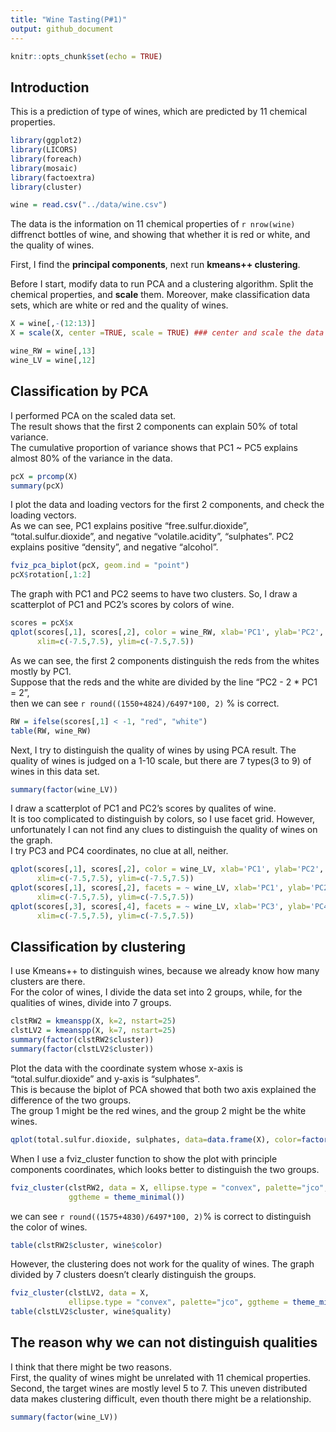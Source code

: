 ```yaml
---
title: "Wine Tasting(P#1)"
output: github_document
---
```


```r
knitr::opts_chunk$set(echo = TRUE)
```

## Introduction

This is a prediction of type of wines, which are predicted by 11 chemical properties.

```r
library(ggplot2) 
library(LICORS)
library(foreach)
library(mosaic)
library(factoextra)
library(cluster)

wine = read.csv("../data/wine.csv")
```

The data is the information on 11 chemical properties of `r nrow(wine)` diffrenct bottles of wine, and showing that whether it is red or white, and the quality of wines.

First, I find the **principal components**, next run **kmeans++ clustering**.

Before I start, modify data to run PCA and a clustering algorithm.  Split the chemical properties, and **scale** them. Moreover, make classification data sets, which are white or red and the quality of wines. 

```r
X = wine[,-(12:13)]
X = scale(X, center =TRUE, scale = TRUE) ### center and scale the data

wine_RW = wine[,13]
wine_LV = wine[,12]
```


## Classification by PCA

I performed PCA on the scaled data set.  
The result shows that the first 2 components can explain 50% of total variance.  
The cumulative proportion of variance shows that PC1 ~ PC5 explains almost 80% of the variance in the data.  

```r
pcX = prcomp(X)
summary(pcX)
```

I plot the data and loading vectors for the first 2 components, and check the loading vectors.  
As we can see, PC1 explains positive "free.sulfur.dioxide", "total.sulfur.dioxide", and negative "volatile.acidity", "sulphates". PC2 explains positive "density", and negative "alcohol". 

```r
fviz_pca_biplot(pcX, geom.ind = "point")
pcX$rotation[,1:2]
```

The graph with PC1 and PC2 seems to have two clusters. So, I draw a scatterplot of PC1 and PC2's scores by colors of wine.  

```r
scores = pcX$x
qplot(scores[,1], scores[,2], color = wine_RW, xlab='PC1', ylab='PC2',
      xlim=c(-7.5,7.5), ylim=c(-7.5,7.5))
```

As we can see, the first 2 components distinguish the reds from the whites mostly by PC1.  
Suppose that the reds and the white are divided by the line "PC2 - 2 * PC1 = 2",  
then we can see `r round((1550+4824)/6497*100, 2)` % is correct.

```r
RW = ifelse(scores[,1] < -1, "red", "white")
table(RW, wine_RW)
```

Next, I try to distinguish the quality of wines by using PCA result.
The quality of wines is judged on a 1-10 scale, but there are 7 types(3 to 9) of wines in this data set.
```r
summary(factor(wine_LV))
```

I draw a scatterplot of PC1 and PC2's scores by qualites of wine.  
It is too complicated to distinguish by colors, so I use facet grid.
However, unfortunately I can not find any clues to distinguish the quality of wines on the graph.  
I try PC3 and PC4 coordinates, no clue at all, neither.

```r
qplot(scores[,1], scores[,2], color = wine_LV, xlab='PC1', ylab='PC2',
      xlim=c(-7.5,7.5), ylim=c(-7.5,7.5))
qplot(scores[,1], scores[,2], facets = ~ wine_LV, xlab='PC1', ylab='PC2',
      xlim=c(-7.5,7.5), ylim=c(-7.5,7.5))
qplot(scores[,3], scores[,4], facets = ~ wine_LV, xlab='PC3', ylab='PC4',
      xlim=c(-7.5,7.5), ylim=c(-7.5,7.5))
```

## Classification by clustering

I use Kmeans++ to distinguish wines, because we already know how many clusters are there.  
For the color of wines, I divide the data set into 2 groups, while, for the qualities of wines, divide into 7 groups.

```r
clstRW2 = kmeanspp(X, k=2, nstart=25)
clstLV2 = kmeanspp(X, k=7, nstart=25)
summary(factor(clstRW2$cluster))
summary(factor(clstLV2$cluster))
```

Plot the data with the coordinate system whose x-axis is "total.sulfur.dioxide" and y-axis is "sulphates".  
This is because the biplot of PCA showed that both two axis explained the difference of the two groups.  
The group 1 might be the red wines, and the group 2 might be the white wines.

```r
qplot(total.sulfur.dioxide, sulphates, data=data.frame(X), color=factor(clstRW2$cluster))
```

When I use a fviz_cluster function to show the plot with principle components coordinates, which looks better to distinguish the two groups.

```r
fviz_cluster(clstRW2, data = X, ellipse.type = "convex", palette="jco", 
             ggtheme = theme_minimal())

```

we can see `r round((1575+4830)/6497*100, 2)`% is correct to distinguish the color of wines.

```r
table(clstRW2$cluster, wine$color)
```

However, the clustering does not work for the quality of wines. The graph divided by 7 clusters doesn't clearly distinguish the groups.

```r
fviz_cluster(clstLV2, data = X, 
             ellipse.type = "convex", palette="jco", ggtheme = theme_minimal())
table(clstLV2$cluster, wine$quality)
```

## The reason why we can not distinguish qualities

I think that there might be two reasons.  
First, the quality of wines might be unrelated with 11 chemical properties.  
Second, the target wines are mostly level 5 to 7. This uneven distributed data makes clustering difficult, even thouth there might be a relationship.

```r
summary(factor(wine_LV))
```


